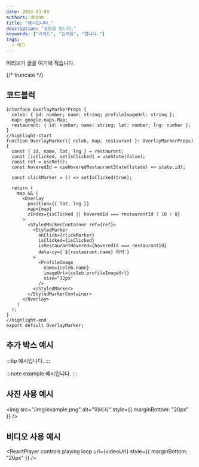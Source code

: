 ```yaml
---
date: 2024-03-09
authors: d0dam
title: "예시입니다."
description: "설명글 입니다."
keywords: ["키워드", "입력을", "합니다."]
tags:
  - 태그
---
```


미리보기 글을 여기에 적습니다.

{/* truncate */}


## 코드블럭

```tsx title="OverlayMarker.tsx"
interface OverlayMarkerProps {
  celeb: { id: number; name: string; profileImageUrl: string };
  map: google.maps.Map;
  restaurant: { id: number; name: string; lat: number; lng: number };
}
//highlight-start
function OverlayMarker({ celeb, map, restaurant }: OverlayMarkerProps) {
  const { id, name, lat, lng } = restaurant;
  const [isClicked, setIsClicked] = useState(false);
  const ref = useRef();
  const hoveredId = useHoveredRestaurantState((state) => state.id);

  const clickMarker = () => setIsClicked(true);

  return (
    map && (
      <Overlay
        position={{ lat, lng }}
        map={map}
        zIndex={isClicked || hoveredId === restaurantId ? 10 : 0}
      >
        <StyledMarkerContainer ref={ref}>
          <StyledMarker
            onClick={clickMarker}
            isClicked={isClicked}
            isRestaurantHovered={hoveredId === restaurantId}
            data-cy={`${restaurant.name} 마커`}
          >
            <ProfileImage
              name={celeb.name}
              imageUrl={celeb.profileImageUrl}
              size="32px"
            />
          </StyledMarker>
        </StyledMarkerContainer>
      </Overlay>
    )
  );
}
//highlight-end
export default OverlayMarker;
```

## 추가 박스 예시

:::tip
예시입니다.
:::

:::note example
예시입니다.
:::

## 사진 사용 예시

<img src="/img/example.png" alt="이미지" style={{ marginBottom: "20px" }} />

## 비디오 사용 예시

<ReactPlayer
  controls
  playing
  loop
  url={videoUrl}
  style={{ marginBottom: "20px" }}
/>
